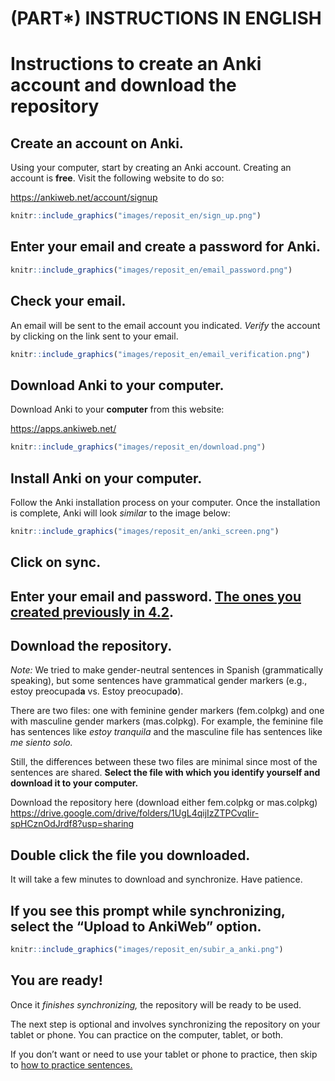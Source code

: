 # (PART\*) **INSTRUCTIONS IN ENGLISH** {-}

# Instructions to create an Anki account and download the repository {#cross_3}

## Create an account on Anki.

Using your computer, start by creating an Anki account. Creating an account is **free**. Visit the following website to do so:

<https://ankiweb.net/account/signup>

```r
knitr::include_graphics("images/reposit_en/sign_up.png")
```


## Enter your email and create a password for Anki. {#cross_3}

```r
knitr::include_graphics("images/reposit_en/email_password.png")
```


## Check your email.

An email will be sent to the email account you indicated. *Verify* the account by clicking on the link sent to your email.

```r
knitr::include_graphics("images/reposit_en/email_verification.png")
```


## Download Anki to your computer.

Download Anki to your **computer** from this website:

<https://apps.ankiweb.net/>

```r
knitr::include_graphics("images/reposit_en/download.png")
```



## Install Anki on your computer.

Follow the Anki installation process on your computer. Once the installation is complete, Anki will look *similar* to the image below:

```r
knitr::include_graphics("images/reposit_en/anki_screen.png")
```


## Click on sync.


## Enter your email and password. [The ones you created previously in 4.2](#cross_3).


## Download the repository.

*Note:* We tried to make gender-neutral sentences in Spanish (grammatically speaking), but some sentences have grammatical gender markers (e.g., estoy preocupad**a** vs. Estoy preocupad**o**).

There are two files: one with feminine gender markers (fem.colpkg) and one with masculine gender markers (mas.colpkg). For example, the feminine file has sentences like *estoy tranquila* and the masculine file has sentences like *me siento solo.* 

Still, the differences between these two files are minimal since most of the sentences are shared. **Select the file with which you identify yourself and download it to your computer.**  

Download the repository here (download either fem.colpkg or mas.colpkg) <https://drive.google.com/drive/folders/1UgL4qijIzZTPCvqIir-spHCznOdJrdf8?usp=sharing>

## Double click the file you downloaded.

It will take a few minutes to download and synchronize. Have patience. 


## If you see this prompt while synchronizing, select the “Upload to AnkiWeb” option. {-}

```r
knitr::include_graphics("images/reposit_en/subir_a_anki.png")
```


## You are ready!

Once it *finishes synchronizing,* the repository will be ready to be used.

The next step is optional and involves synchronizing the repository on your tablet or phone. You can practice on the computer, tablet, or both.

If you don't want or need to use your tablet or phone to practice, then skip to [how to practice sentences.](#cross_5) 
